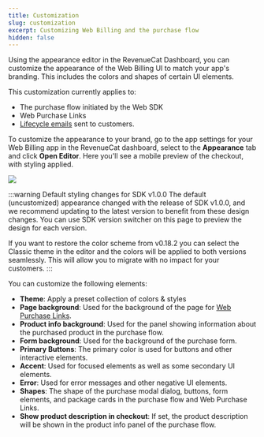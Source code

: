 ```yaml
---
title: Customization
slug: customization
excerpt: Customizing Web Billing and the purchase flow
hidden: false
---
```


Using the appearance editor in the RevenueCat Dashboard, you can customize the appearance of the Web Billing UI to match your app's branding. This includes the colors and shapes of certain UI elements.

This customization currently applies to:

- The purchase flow initiated by the Web SDK
- Web Purchase Links
- [Lifecycle emails](/web/web-billing/lifecycle-emails) sent to customers.

To customize the appearance to your brand, go to the app settings for your Web Billing app in the RevenueCat dashboard, select to the **Appearance** tab and click **Open Editor**. Here you'll see a mobile preview of the checkout, with styling applied.

![](/images/web-billing/customization.png)

:::warning Default styling changes for SDK v1.0.0
The default (uncustomized) appearance changed with the release of SDK v1.0.0, and we recommend updating to the latest version to benefit from these design changes. You can use SDK version switcher on this page to preview the design for each version.

If you want to restore the color scheme from v0.18.2 you can select the Classic theme in the editor and the colors will be applied to both versions seamlessly. This will allow you to migrate with no impact for your customers.
:::



You can customize the following elements:

- **Theme**: Apply a preset collection of colors & styles
- **Page background**: Used for the background of the page for [Web Purchase Links](/web/web-billing/web-purchase-links).
- **Product info background**: Used for the panel showing information about the purchased product in the purchase flow.
- **Form background**: Used for the background of the purchase form.
- **Primary Buttons**: The primary color is used for buttons and other interactive elements.
- **Accent**: Used for focused elements as well as some secondary UI elements.
- **Error**: Used for error messages and other negative UI elements.
- **Shapes**: The shape of the purchase modal dialog, buttons, form elements, and package cards in the purchase flow and Web Purchase Links.
- **Show product description in checkout**: If set, the product description will be shown in the product info panel of the purchase flow.
